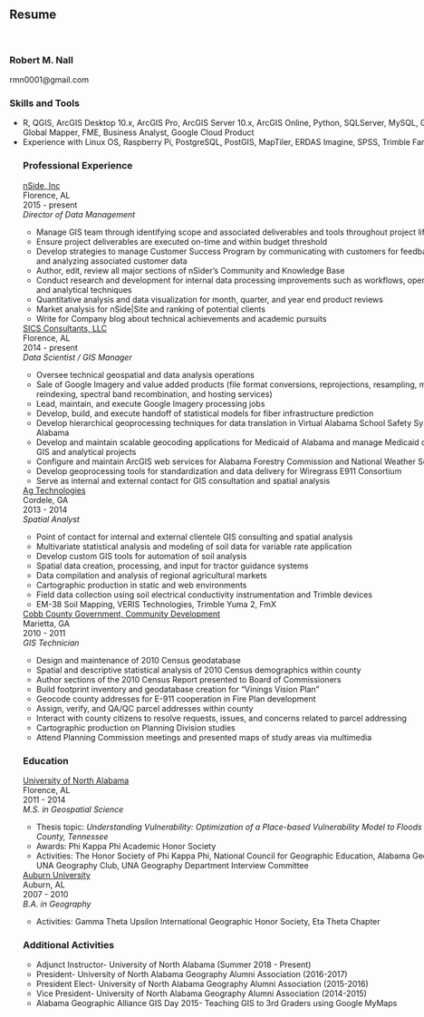 <br>

<br>

<div id="resume" class="section level2" style="width:864px; margin:0 auto" >

## Resume

<br>

### Robert M. Nall
rmn0001@gmail.com

### Skills and Tools <br>
<ul>
  <li>R, QGIS, ArcGIS Desktop 10.x, ArcGIS Pro, ArcGIS Server 10.x, ArcGIS Online, Python,        SQLServer, MySQL, GDAL/OGR, SQLite, Global Mapper, FME, Business Analyst, Google Cloud       Product</li>
  <li>Experience with Linux OS, Raspberry Pi, PostgreSQL, PostGIS, MapTiler, ERDAS Imagine,       SPSS, Trimble FarmWorks</li>

### Professional Experience <br>
[nSide, Inc](https://nside.io) <br>
Florence, AL <br>
2015 - present <br>
*Director of Data Management* <br>
<ul>
  <li>Manage GIS team through identifying scope and associated deliverables and tools              throughout project lifecycle</li>
  <li>Ensure project deliverables are executed on-time and within budget threshold</li>
  <li>Develop strategies to manage Customer Success Program by communicating with customers        for feedback about product and analyzing associated customer data</li>
  <li>Author, edit, review all major sections of nSider's Community and Knowledge Base</li>
  <li>Conduct research and development for internal data processing improvements such as           workflows, open source utilization, and analytical techniques</li>
  <li>Quantitative analysis and data visualization for month, quarter, and year end product        reviews</li>
  <li>Market analysis for nSide|Site and ranking of potential clients</li>
  <li>Write for Company blog about technical achievements and academic pursuits</li>
</ul>

[SICS Consultants, LLC](https://sics.com) <br>
Florence, AL <br>
2014 - present <br>
*Data Scientist / GIS Manager* <br>
<ul>
  <li>Oversee technical geospatial and data analysis operations</li>
  <li>Sale of Google Imagery and value added products (file format conversions,                    reprojections, resampling, mosaicking, tiling & reindexing, spectral band                    recombination, and hosting services)</li>
  <li>Lead, maintain, and execute Google Imagery processing jobs</li>
  <li>Develop, build, and execute handoff of statistical models for fiber infrastructure           prediction</li>
  <li>Develop hierarchical geoprocessing techniques for data translation in Virtual Alabama        School Safety System and Virtual Alabama</li>
  <li>Develop and maintain scalable geocoding applications for Medicaid of Alabama and manage       Medicaid of Alabama related GIS and analytical projects</li>
  <li>Configure and maintain ArcGIS web services for Alabama Forestry Commission and National       Weather Service</li>
  <li>Develop geoprocessing tools for standardization and data delivery for Wiregrass E911         Consortium</li>
  <li>Serve as internal and external contact for GIS consultation and spatial analysis</li>
</ul>

[Ag Technologies](http://www.agtechllc.com/) <br>
Cordele, GA <br>
2013 - 2014 <br>
*Spatial Analyst* <br>
<ul>
  <li>Point of contact for internal and external clientele GIS consulting and spatial              analysis</li>
  <li>Multivariate statistical analysis and modeling of soil data for variable rate                application</li>
  <li>Develop custom GIS tools for automation of soil analysis</li>
  <li>Spatial data creation, processing, and input for tractor guidance systems</li>
  <li>Data compilation and analysis of regional agricultural markets</li>
  <li>Cartographic production in static and web environments</li>
  <li>Field data collection using soil electrical conductivity instrumentation and Trimble         devices</li>
  <li>EM-38 Soil Mapping, VERIS Technologies, Trimble Yuma 2, FmX</li>
</ul>

[Cobb County Government, Community Development](https://cobbcounty.org/index.php?option=com_content&view=article&id=5811&Itemid=2155) <br>
Marietta, GA <br>
2010 - 2011 <br>
*GIS Technician* <br>
<ul>
  <li>Design and maintenance of 2010 Census geodatabase</li>
  <li>Spatial and descriptive statistical analysis of 2010 Census demographics within              county</li>
  <li>Author sections of the 2010 Census Report presented to Board of Commissioners</li>
  <li>Build footprint inventory and geodatabase creation for “Vinings Vision Plan”</li>
  <li>Geocode county addresses for E-911 cooperation in Fire Plan development</li>
  <li>Assign, verify, and QA/QC parcel addresses within county</li>
  <li>Interact with county citizens to resolve requests, issues, and concerns related to           parcel addressing</li>
  <li>Cartographic production on Planning Division studies</li>
  <li>Attend Planning Commission meetings and presented maps of study areas via                    multimedia</li>
</ul>

### Education <br>
[University of North Alabama](https://una.edu) <br>
Florence, AL <br>
2011 - 2014 <br>
*M.S. in Geospatial Science* <br>
<ul>
  <li>Thesis topic: <i>Understanding Vulnerability: Optimization of a Place-based                 Vulnerability Model to Floods in Davidson County, Tennessee</i></li>
  <li>Awards: Phi Kappa Phi Academic Honor Society</li>
  <li>Activities: The Honor Society of Phi Kappa Phi, National Council for Geographic             Education, Alabama Geographic Alliance, UNA Geography Club, UNA Geography Department        Interview Committee</li>
</ul>

[Auburn University](https://auburn.edu) <br>
Auburn, AL <br>
2007 - 2010 <br>
*B.A. in Geography* <br>
<ul>
  <li>Activities: Gamma Theta Upsilon International Geographic Honor Society, Eta Theta            Chapter</li>
</ul>

### Additional Activities
<ul>
  <li>Adjunct Instructor- University of North Alabama (Summer 2018 - Present)</li>
  <li>President- University of North Alabama Geography Alumni Association (2016-2017)</li>
  <li>President Elect- University of North Alabama Geography Alumni Association                   (2015-2016)</li>
  <li>Vice President- University of North Alabama Geography Alumni Association                    (2014-2015)</li>
  <li>Alabama Geographic Alliance GIS Day 2015- Teaching GIS to 3rd Graders using Google          MyMaps</li>
</ul>